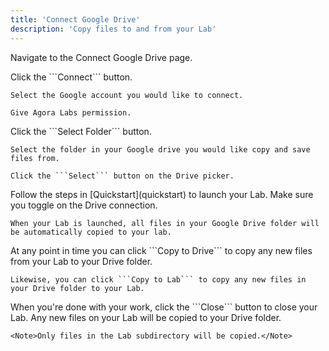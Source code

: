 ```yaml
---
title: 'Connect Google Drive'
description: 'Copy files to and from your Lab'
---
```


Navigate to the Connect Google Drive page.

<Steps>
  <Step title="Connect Drive">
    Click the ```Connect``` button.

    Select the Google account you would like to connect.

    Give Agora Labs permission.
  </Step>
  <Step title="Select Folder">
    Click the ```Select Folder``` button.

    Select the folder in your Google drive you would like copy and save files from.

    Click the ```Select``` button on the Drive picker.
  </Step>
  <Step title="Launch your Lab">
    Follow the steps in [Quickstart](quickstart) to launch your Lab. Make sure you toggle on the Drive connection.

    When your Lab is launched, all files in your Google Drive folder will be automatically copied to your lab.
  </Step>
  <Step title="Copy Files">
    At any point in time you can click ```Copy to Drive``` to copy any new files from your Lab to your Drive folder.

    Likewise, you can click ```Copy to Lab``` to copy any new files in your Drive folder to your Lab.
  </Step>
  <Step title="Close your Lab">
    When you're done with your work, click the ```Close``` button to close your Lab. Any new files on your Lab will be copied to your Drive folder.
    
    <Note>Only files in the Lab subdirectory will be copied.</Note>
  </Step>
</Steps>



